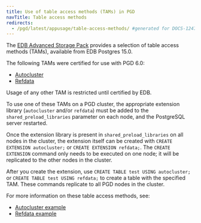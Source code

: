 ```yaml
---
title: Use of table access methods (TAMs) in PGD
navTitle: Table access methods
redirects:
  - /pgd/latest/appusage/table-access-methods/ #generated for DOCS-1247-PGD-6.0-Docs
---
```


The [EDB Advanced Storage Pack](/pg_extensions/advanced_storage_pack/) provides a selection
of table access methods (TAMs), available from EDB Postgres 15.0.

The following TAMs were certified for use with PGD 6.0:

 * [Autocluster](/pg_extensions/advanced_storage_pack/#autocluster)
 * [Refdata](/pg_extensions/advanced_storage_pack/#refdata)

Usage of any other TAM is restricted until certified by EDB.

To use one of these TAMs on a PGD cluster, the appropriate extension library
(`autocluster` and/or `refdata`) must be added to the
`shared_preload_libraries` parameter on each node, and the PostgreSQL server
restarted.

Once the extension library is present in `shared_preload_libraries` on all nodes
in the cluster, the extension itself can be created with `CREATE EXTENSION
autocluster;` or `CREATE EXTENSION refdata;`. The `CREATE EXTENSION` command
only needs to be executed on one node; it will be replicated to the other
nodes in the cluster.

After you create the extension, use `CREATE TABLE test USING autocluster;` or
`CREATE TABLE test USING refdata;` to create a table with the specified TAM. These commands
replicate to all PGD nodes in the cluster.

For more information on these table access methods, see:

- [Autocluster example](/pg_extensions/advanced_storage_pack/using/#autocluster-example)
- [Refdata example](/pg_extensions/advanced_storage_pack/using/#refdata-example)
